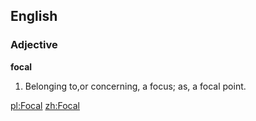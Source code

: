 ==English==

===Adjective===

'''focal'''

#Belonging to,or concerning, a focus; as, a focal point.

[[pl:Focal]]
[[zh:Focal]]
